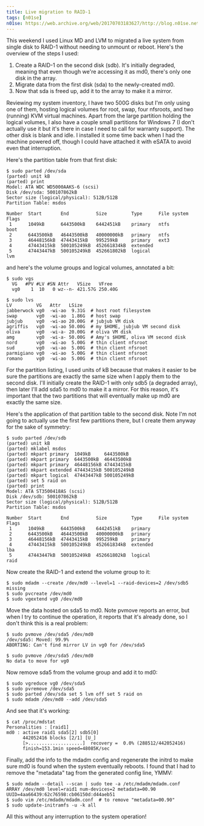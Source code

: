 ```yaml
---
title: Live migration to RAID-1
tags: [n01se]
n01se: https://web.archive.org/web/20170703183627/http://blog.n01se.net/blog-n01se-net-p-51.html
---
```


This weekend I used Linux MD and LVM to migrated a live system from single disk
to RAID-1 without needing to unmount or reboot. Here's the overview of the steps
I used:

1. Create a RAID-1 on the second disk (sdb). It's initially degraded, meaning
   that even though we're accessing it as md0, there's only one disk in the
   array.
2. Migrate data from the first disk (sda) to the newly-created md0.
3. Now that sda is freed up, add it to the array to make it a mirror.

Reviewing my system inventory, I have two 500G disks but I'm only using one of
them, hosting logical volumes for root, swap, four nfsroots, and two (running)
KVM virtual machines. Apart from the large partition holding the logical
volumes, I also have a couple small partitions for Windows 7 (I don't actually
use it but it's there in case I need to call for warranty support). The other
disk is blank and idle. I installed it some time back when I had the machine
powered off, though I could have attached it with eSATA to avoid even that
interruption.

Here's the partition table from that first disk:

```
$ sudo parted /dev/sda
(parted) unit kB
(parted) print
Model: ATA WDC WD5000AAKS-6 (scsi)
Disk /dev/sda: 500107862kB
Sector size (logical/physical): 512B/512B
Partition Table: msdos

Number  Start       End          Size         Type      File system  Flags
 1      1049kB      6443500kB    6442451kB    primary   ntfs         boot
 2      6443500kB   46443500kB   40000000kB   primary   ntfs
 3      46448156kB  47443415kB   995259kB     primary   ext3
 4      47443415kB  500105249kB  452661834kB  extended
 5      47443447kB  500105249kB  452661802kB  logical                lvm
```

and here's the volume groups and logical volumes, annotated a bit:

```
$ sudo vgs
  VG   #PV #LV #SN Attr   VSize   VFree
  vg0    1  10   0 wz--n- 421.57G 250.40G

$ sudo lvs
LV         VG   Attr   LSize
jabberwock vg0  -wi-ao  9.31G  # host root filesystem
swap       vg0  -wi-ao  1.86G  # host swap
jubjub     vg0  -wi-ao 20.00G  # jubjub VM disk
agriffis   vg0  -wi-ao 50.00G  # my $HOME, jubjub VM second disk
oliva      vg0  -wi-a- 20.00G  # oliva VM disk
amg        vg0  -wi-a- 50.00G  # Amy's $HOME, oliva VM second disk
nord       vg0  -wi-ao  5.00G  # thin client nfsroot
sud        vg0  -wi-ao  5.00G  # thin client nfsroot
parmigiano vg0  -wi-ao  5.00G  # thin client nfsroot
romano     vg0  -wi-ao  5.00G  # thin client nfsroot
```

For the partition listing, I used units of kB because that makes it easier to be
sure the partitions are exactly the same size when I apply them to the second
disk. I'll initially create the RAID-1 with only sdb5 (a degraded array), then
later I'll add sda5 to md0 to make it a mirror. For this reason, it's important
that the two partitions that will eventually make up md0 are exactly the same
size.

Here's the application of that partition table to the second disk. Note I'm not
going to actually use the first few partitions there, but I create them anyway
for the sake of symmetry:

```
$ sudo parted /dev/sdb
(parted) unit kB
(parted) mklabel msdos
(parted) mkpart primary  1049kB     6443500kB
(parted) mkpart primary  6443500kB  46443500kB
(parted) mkpart primary  46448156kB 47443415kB
(parted) mkpart extended 47443415kB 500105249kB
(parted) mkpart logical  47443447kB 500105249kB
(parted) set 5 raid on
(parted) print
Model: ATA ST3500418AS (scsi)
Disk /dev/sdb: 500107862kB
Sector size (logical/physical): 512B/512B
Partition Table: msdos

Number  Start       End          Size         Type      File system  Flags
 1      1049kB      6443500kB    6442451kB    primary
 2      6443500kB   46443500kB   40000000kB   primary
 3      46448156kB  47443415kB   995259kB     primary
 4      47443415kB  500105249kB  452661834kB  extended               lba
 5      47443447kB  500105249kB  452661802kB  logical                raid
```

Now create the RAID-1 and extend the volume group to it:

```
$ sudo mdadm --create /dev/md0 --level=1 --raid-devices=2 /dev/sdb5 missing
$ sudo pvcreate /dev/md0
$ sudo vgextend vg0 /dev/md0
```

Move the data hosted on sda5 to md0. Note pvmove reports an error, but when
I try to continue the operation, it reports that it's already done, so I don't
think this is a real problem:

```
$ sudo pvmove /dev/sda5 /dev/md0
/dev/sda5: Moved: 99.9%
ABORTING: Can't find mirror LV in vg0 for /dev/sda5

$ sudo pvmove /dev/sda5 /dev/md0
No data to move for vg0
```

Now remove sda5 from the volume group and add it to md0:

```
$ sudo vgreduce vg0 /dev/sda5
$ sudo pvremove /dev/sda5
$ sudo parted /dev/sda set 5 lvm off set 5 raid on
$ sudo mdadm /dev/md0 --add /dev/sda5
```

And see that it's working:

```
$ cat /proc/mdstat
Personalities : [raid1]
md0 : active raid1 sda5[2] sdb5[0]
      442052416 blocks [2/1] [U_]
      [>....................]  recovery =  0.0% (288512/442052416)
      finish=153.1min speed=48085K/sec
```

Finally, add the info to the mdadm config and regenerate the initrd to make sure
md0 is found when the system eventually reboots. I found that I had to remove
the "metadata" tag from the generated config line, YMMV:

```
$ sudo mdadm --detail --scan | sudo tee -a /etc/mdadm/mdadm.conf
ARRAY /dev/md0 level=raid1 num-devices=2 metadata=00.90 UUID=4aa66439:62c76598:cb06150d:d44aeb51
$ sudo vim /etc/mdadm/mdadm.conf  # to remove "metadata=00.90"
$ sudo update-initramfs -u -k all
```

All this without any interruption to the system operation!
